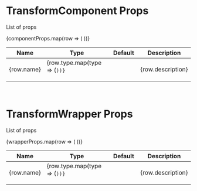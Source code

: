 

<Meta title="Docs/Props" />

# TransformComponent Props

List of props

<table className="props-table">
  <thead>
    <tr>
      <th>
        Name
      </th>
      <th>
        Type
      </th>
      <th>
        Default
      </th>
      <th>
        Description
      </th>
    </tr>
  </thead>
  <tbody>
    {componentProps.map(row => (
      <tr className={row.isObjectRow ? "is-object-row" : ""}>
        <td>
          {row.name}
        </td>
        <td>
          {row.type.map(type => (<Code code={type} />))}
        </td>
        <td>
          <Code code={row.defaultValue} />
        </td>
        <td>
          {row.description}
        </td>
      </tr>
    ))}
  </tbody>

</table>

<br />

# TransformWrapper Props

List of props

<table className="props-table">
  <thead>
    <tr>
      <th>
        Name
      </th>
      <th>
        Type
      </th>
      <th>
        Default
      </th>
      <th>
        Description
      </th>
    </tr>
  </thead>
  <tbody>
    {wrapperProps.map(row => (
      <tr className={row.isObjectRow ? "is-object-row" : ""}>
        <td>
          {row.name}
        </td>
        <td>
          {row.type.map(type => (<Code code={type} />))}
        </td>
        <td>
          <Code code={row.defaultValue} />
        </td>
        <td>
          {row.description}
        </td>
      </tr>
    ))}
  </tbody>

</table>

